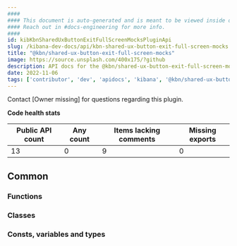 ```yaml
---
####
#### This document is auto-generated and is meant to be viewed inside our experimental, new docs system.
#### Reach out in #docs-engineering for more info.
####
id: kibKbnSharedUxButtonExitFullScreenMocksPluginApi
slug: /kibana-dev-docs/api/kbn-shared-ux-button-exit-full-screen-mocks
title: "@kbn/shared-ux-button-exit-full-screen-mocks"
image: https://source.unsplash.com/400x175/?github
description: API docs for the @kbn/shared-ux-button-exit-full-screen-mocks plugin
date: 2022-11-06
tags: ['contributor', 'dev', 'apidocs', 'kibana', '@kbn/shared-ux-button-exit-full-screen-mocks']
---
```




Contact [Owner missing] for questions regarding this plugin.

**Code health stats**

| Public API count  | Any count | Items lacking comments | Missing exports |
|-------------------|-----------|------------------------|-----------------|
| 13 | 0 | 9 | 0 |

## Common

### Functions
<DocDefinitionList data={kbnSharedUxButtonExitFullScreenMocksObj.common.functions}/>

### Classes
<DocDefinitionList data={kbnSharedUxButtonExitFullScreenMocksObj.common.classes}/>

### Consts, variables and types
<DocDefinitionList data={kbnSharedUxButtonExitFullScreenMocksObj.common.misc}/>

